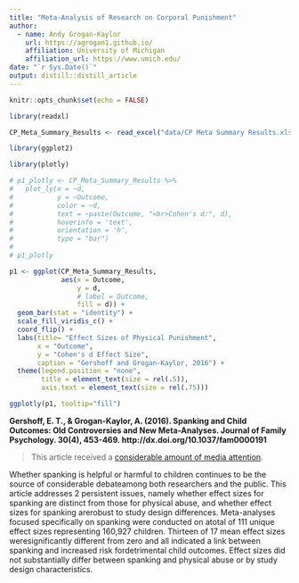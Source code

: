 ```yaml
---
title: "Meta-Analysis of Research on Corporal Punishment"
author:
  - name: Andy Grogan-Kaylor 
    url: https://agrogan1.github.io/
    affiliation: University of Michigan
    affiliation_url: https://www.umich.edu/
date: "`r Sys.Date()`"
output: distill::distill_article
---
```


```r

knitr::opts_chunk$set(echo = FALSE)

```

```r

library(readxl)

CP_Meta_Summary_Results <- read_excel("data/CP Meta Summary Results.xlsx")

library(ggplot2)

library(plotly)

# p1_plotly <- CP_Meta_Summary_Results %>% 
#   plot_ly(x = ~d,
#           y = ~Outcome,
#           color = ~d,
#           text = ~paste(Outcome, "<br>Cohen's d:", d), 
#           hoverinfo = 'text',
#           orientation = 'h',
#           type = "bar") 
# 
# p1_plotly

p1 <- ggplot(CP_Meta_Summary_Results,
             aes(x = Outcome,
                 y = d,
                 # label = Outcome,
                 fill = d)) + 
  geom_bar(stat = "identity") +
  scale_fill_viridis_c() +
  coord_flip() +
  labs(title= "Effect Sizes of Physical Punishment",
       x = "Outcome",
       y = "Cohen's d Effect Size",
       caption = "Gershoff and Grogan-Kaylor, 2016") +
  theme(legend.position = "none",
        title = element_text(size = rel(.5)),
        axis.text = element_text(size = rel(.75)))

ggplotly(p1, tooltip="fill")

```

**Gershoff, E. T., & Grogan-Kaylor, A. (2016). Spanking and Child Outcomes: Old Controversies and New Meta-Analyses. Journal of Family Psychology. 30(4), 453-469. http://dx.doi.org/10.1037/fam0000191**

> This article received a [considerable amount of media attention](media-mentions-CP-meta.html).

Whether spanking is helpful or harmful to children continues to be the source of considerable debateamong both researchers and the public. This article addresses 2 persistent issues, namely whether effect sizes for spanking are distinct from those for physical abuse, and whether effect sizes for spanking arerobust to study design differences. Meta-analyses focused specifically on spanking were conducted on atotal of 111 unique effect sizes representing 160,927 children. Thirteen of 17 mean effect sizes weresignificantly different from zero and all indicated a link between spanking and increased risk fordetrimental child outcomes. Effect sizes did not substantially differ between spanking and physical abuse or by study design characteristics.




